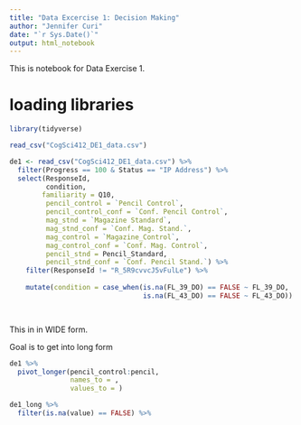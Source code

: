 ```yaml
---
title: "Data Excercise 1: Decision Making"
author: "Jennifer Curi"
date: "`r Sys.Date()`"
output: html_notebook
---
```


This is notebook for Data Exercise 1. 

# loading libraries
```r
library(tidyverse)
```
```r
read_csv("CogSci412_DE1_data.csv")

```


```r
de1 <- read_csv("CogSci412_DE1_data.csv") %>%
  filter(Progress == 100 & Status == "IP Address") %>%
  select(ResponseId,
         condition,
        familiarity = Q10,
         pencil_control = `Pencil Control`, 
         pencil_control_conf = `Conf. Pencil Control`,
         mag_stnd = `Magazine Standard`,
         mag_stnd_conf = `Conf. Mag. Stand.`,
         mag_control = `Magazine_Control`,
         mag_control_conf = `Conf. Mag. Control`,
         pencil_stnd = Pencil_Standard,
         pencil_stnd_conf = `Conf. Pencil Stand.`) %>%
    filter(ResponseId != "R_5R9cvvcJ5vFulLe") %>%
  
    mutate(condition = case_when(is.na(FL_39_DO) == FALSE ~ FL_39_DO, 
                                 is.na(FL_43_DO) == FALSE ~ FL_43_DO))
  

```

```r

```

This in in WIDE form.

Goal is to get into long form



```r
de1 %>%
  pivot_longer(pencil_control:pencil,
               names_to = ,
               values_to = )
```


```r
de1_long %>%
  filter(is.na(value) == FALSE) %>%
  
```

